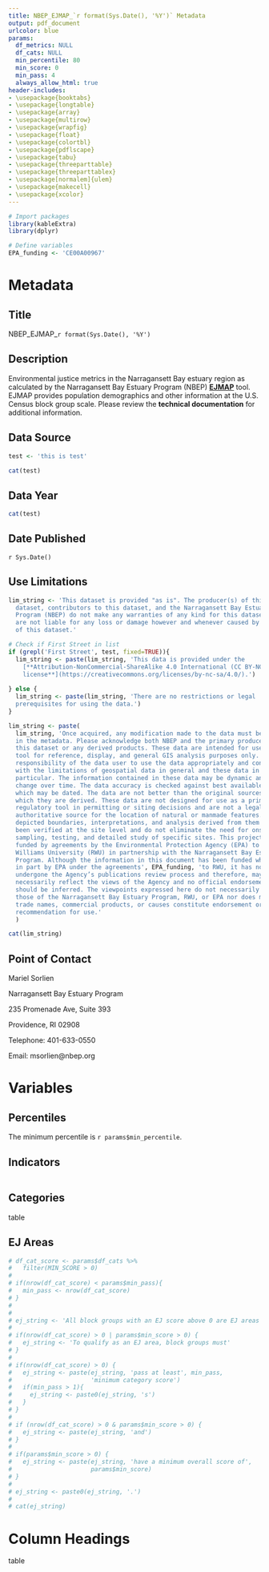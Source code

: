 ```yaml
---
title: NBEP_EJMAP_`r format(Sys.Date(), '%Y')` Metadata
output: pdf_document
urlcolor: blue
params:
  df_metrics: NULL
  df_cats: NULL
  min_percentile: 80
  min_score: 0
  min_pass: 4
  always_allow_html: true
header-includes:
- \usepackage{booktabs}
- \usepackage{longtable}
- \usepackage{array}
- \usepackage{multirow}
- \usepackage{wrapfig}
- \usepackage{float}
- \usepackage{colortbl}
- \usepackage{pdflscape}
- \usepackage{tabu}
- \usepackage{threeparttable}
- \usepackage{threeparttablex}
- \usepackage[normalem]{ulem}
- \usepackage{makecell}
- \usepackage{xcolor}
---
```


```r
# Import packages
library(kableExtra)
library(dplyr)

# Define variables
EPA_funding <- 'CE00A00967'
```

# Metadata

## Title
NBEP_EJMAP_`r format(Sys.Date(), '%Y')`

## Description
Environmental justice metrics in the Narragansett Bay estuary region as 
calculated by the Narragansett Bay Estuary Program (NBEP) 
[**EJMAP**](https://nbep.shinyapps.io/ejmap/) tool. EJMAP provides
population demographics and other information at the U.S. Census block group 
scale. Please review the **technical documentation** for additional information. 

## Data Source
```r
test <- 'this is test'

cat(test)

```

## Data Year
```r
cat(test)

```

## Date Published
`r Sys.Date()`

## Use Limitations
```r
lim_string <- 'This dataset is provided "as is". The producer(s) of this 
  dataset, contributors to this dataset, and the Narragansett Bay Estuary 
  Program (NBEP) do not make any warranties of any kind for this dataset, and 
  are not liable for any loss or damage however and whenever caused by any use 
  of this dataset.'

# Check if First Street in list
if (grepl('First Street', test, fixed=TRUE)){
  lim_string <- paste(lim_string, 'This data is provided under the 
    [**Attribution-NonCommercial-ShareAlike 4.0 International (CC BY-NC-SA 4.0) 
    license**](https://creativecommons.org/licenses/by-nc-sa/4.0/).')
  
} else {
  lim_string <- paste(lim_string, 'There are no restrictions or legal 
  prerequisites for using the data.')
}

lim_string <- paste(
  lim_string, 'Once acquired, any modification made to the data must be noted 
  in the metadata. Please acknowledge both NBEP and the primary producer(s) of 
  this dataset or any derived products. These data are intended for use as a 
  tool for reference, display, and general GIS analysis purposes only. It is the 
  responsibility of the data user to use the data appropriately and consistent 
  with the limitations of geospatial data in general and these data in 
  particular. The information contained in these data may be dynamic and could 
  change over time. The data accuracy is checked against best available sources 
  which may be dated. The data are not better than the original sources from 
  which they are derived. These data are not designed for use as a primary 
  regulatory tool in permitting or siting decisions and are not a legally 
  authoritative source for the location of natural or manmade features. The 
  depicted boundaries, interpretations, and analysis derived from them have not 
  been verified at the site level and do not eliminate the need for onsite 
  sampling, testing, and detailed study of specific sites. This project was 
  funded by agreements by the Environmental Protection Agency (EPA) to Roger 
  Williams University (RWU) in partnership with the Narragansett Bay Estuary 
  Program. Although the information in this document has been funded wholly or 
  in part by EPA under the agreements', EPA_funding, 'to RWU, it has not 
  undergone the Agency’s publications review process and therefore, may not 
  necessarily reflect the views of the Agency and no official endorsement 
  should be inferred. The viewpoints expressed here do not necessarily represent 
  those of the Narragansett Bay Estuary Program, RWU, or EPA nor does mention of 
  trade names, commercial products, or causes constitute endorsement or 
  recommendation for use.'
  )

cat(lim_string)
```

## Point of Contact
Mariel Sorlien

Narragansett Bay Estuary Program

235 Promenade Ave, Suite 393

Providence, RI 02908

Telephone: 401-633-0550

Email: msorlien@nbep.org 

\newpage
# Variables

## Percentiles
The minimum percentile is `r params$min_percentile`.

## Indicators

```r


```

## Categories

table

## EJ Areas
```r
# df_cat_score <- params$df_cats %>%
#   filter(MIN_SCORE > 0)
# 
# if(nrow(df_cat_score) < params$min_pass){
#   min_pass <- nrow(df_cat_score)
# }
# 
# 
# ej_string <- 'All block groups with an EJ score above 0 are EJ areas'
# 
# if(nrow(df_cat_score) > 0 | params$min_score > 0) {
#   ej_string <- 'To qualify as an EJ area, block groups must'
# }
# 
# if(nrow(df_cat_score) > 0) {
#   ej_string <- paste(ej_string, 'pass at least', min_pass, 
#                      'minimum category score')
#   if(min_pass > 1){
#     ej_string <- paste0(ej_string, 's')
#   }
# }
# 
# if (nrow(df_cat_score) > 0 & params$min_score > 0) {
#   ej_string <- paste(ej_string, 'and')
# }
# 
# if(params$min_score > 0) {
#   ej_string <- paste(ej_string, 'have a minimum overall score of', 
#                      params$min_score)
# }
# 
# ej_string <- paste0(ej_string, '.')
# 
# cat(ej_string)
```

\newpage
# Column Headings

table